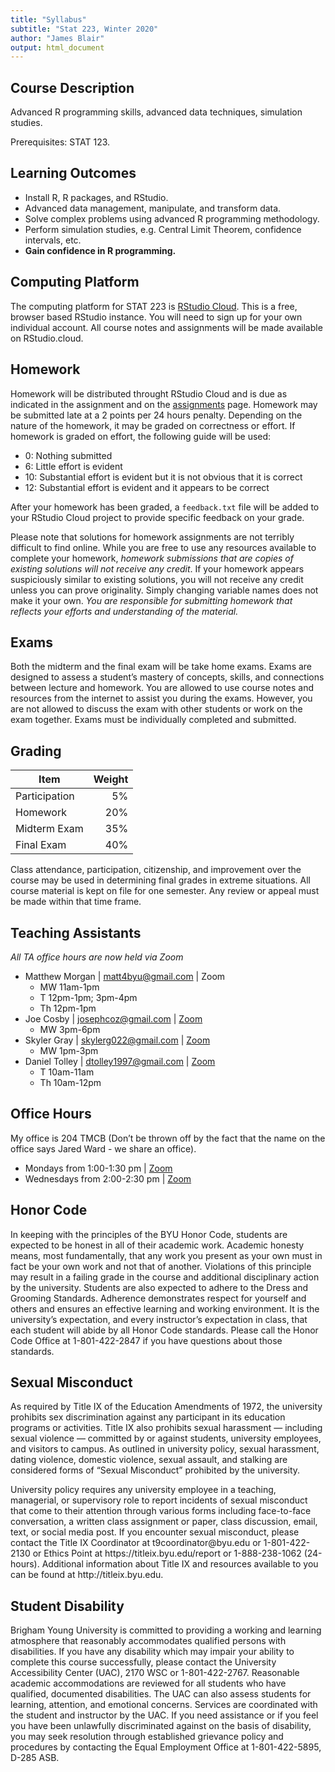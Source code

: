 ```yaml
---
title: "Syllabus"
subtitle: "Stat 223, Winter 2020"
author: "James Blair"
output: html_document
---
```


## Course Description

Advanced R programming skills, advanced data techniques, simulation studies.

Prerequisites: STAT 123.

## Learning Outcomes

+ Install R, R packages, and RStudio.
+ Advanced data management, manipulate, and transform data.
+ Solve complex problems using advanced R programming methodology.
+ Perform simulation studies, e.g. Central Limit Theorem, confidence intervals,
etc.
+ **Gain confidence in R programming.**

## Computing Platform

The computing platform for STAT 223 is [RStudio Cloud](https://rstudio.cloud/).
This is a free, browser based RStudio instance. You will need to sign up for
your own individual account. All course notes and assignments will be made
available on RStudio.cloud.

## Homework

Homework will be distributed throught RStudio Cloud and is due as indicated in
the assignment and on the [assignments](assignments.html) page. Homework may be
submitted late at a 2 points per 24 hours penalty. Depending on the nature of
the homework, it may be graded on correctness or effort. If homework is graded
on effort, the following guide will be used:

+ 0:  Nothing submitted
+ 6:  Little effort is evident
+ 10:  Substantial effort is evident but it is not obvious that it is correct
+ 12: Substantial effort is evident and it appears to be correct

After your homework has been graded, a `feedback.txt` file will be added to
your RStudio Cloud project to provide specific feedback on your grade.

Please note that solutions for homework assignments are not terribly difficult
to find online. While you are free to use any resources available to complete
your homework, *homework submissions that are copies of existing solutions will
not receive any credit*. If your homework appears suspiciously similar to
existing solutions, you will not receive any credit unless you can prove
originality. Simply changing variable names does not make it your own. *You are
responsible for submitting homework that reflects your efforts and understanding
of the material.*


## Exams

Both the midterm and the final exam will be take home exams. Exams are designed
to assess a student's mastery of concepts, skills, and connections between
lecture and homework. You are allowed to use course notes and resources from the
internet to assist you during the exams. However, you are not allowed to discuss
the exam with other students or work on the exam together. Exams must be
individually completed and submitted.


## Grading

Item               | Weight
-------------------|------:
Participation      |     5%
Homework           |    20%
Midterm Exam       |    35%
Final Exam         |    40%

Class attendance, participation, citizenship, and improvement over the course
may be used in determining final grades in extreme situations.  All course
material is kept on file for one semester.  Any review or appeal must be made
within that time frame. 

## Teaching Assistants
*All TA office hours are now held via Zoom*

* Matthew Morgan | [matt4byu@gmail.com](mailto:matt4byu@gmail.com) | Zoom
  * MW 11am-1pm
  * T 12pm-1pm; 3pm-4pm
  * Th 12pm-1pm
* Joe Cosby | [josephcoz@gmail.com](mailto:josephcoz@gmail.com) | [Zoom](https://byu.zoom.us/j/5383793635){target="_blank"}
  * MW 3pm-6pm
* Skyler Gray | [skylerg022@gmail.com](mailto:skylerg022@gmail.com) | [Zoom](https://byu.zoom.us/j/2222422424){target="_blank"}
  * MW 1pm-3pm
* Daniel Tolley | [dtolley1997@gmail.com](mailto:dtolley1997@gmail.com) | [Zoom](https://byu.zoom.us/j/2324016585){target="_blank"}
  * T 10am-11am
  * Th 10am-12pm

## Office Hours

My office is 204 TMCB (Don't be thrown off by the fact that the name on the
office says Jared Ward - we share an office).

  * Mondays from 1:00-1:30 pm | [Zoom](https://byu.zoom.us/j/203590542){target="_blank"}
  * Wednesdays from 2:00-2:30 pm | [Zoom](https://byu.zoom.us/j/448191261){target="_blank"}

## Honor Code

In keeping with the principles of the BYU Honor Code, students are expected to
be honest in all of their academic work. Academic honesty means, most
fundamentally, that any work you present as your own must in fact be your own 
work and not that of another. Violations of this principle may result in a
failing grade in the course and additional disciplinary action by the 
university. Students are also expected to adhere to the Dress and Grooming
Standards. Adherence demonstrates respect for yourself and others and ensures
an effective learning and working environment. It is the university's
expectation, and every instructor's expectation in class, that each student
will abide by all Honor Code standards. Please call the Honor Code Office at
1-801-422-2847 if you have questions about those standards.

## Sexual Misconduct

As required by Title IX of the Education Amendments of 1972, the university
prohibits sex discrimination against any participant in its education programs
or activities. Title IX also prohibits sexual harassment --- including sexual
violence --- committed by or against students, university employees, and 
visitors to campus. As outlined in university policy, sexual harassment, dating
violence, domestic violence, sexual assault, and stalking are considered forms
of "Sexual Misconduct" prohibited by the university.

University policy requires any university employee in a teaching, managerial,
or supervisory role to report incidents of sexual misconduct that come to their
attention through various forms including face-to-face conversation, a written
class assignment or paper, class discussion, email, text, or social media post.
If you encounter sexual misconduct, please contact the Title IX Coordinator at
t9coordinator&#64;byu.edu or 1-801-422-2130 or Ethics Point at
https://titleix.byu.edu/report or 1-888-238-1062 (24-hours). Additional
information about Title IX and resources available to you can be found at
http://titleix.byu.edu.

## Student Disability

Brigham Young University is committed to providing a working and learning
atmosphere that reasonably accommodates qualified persons with disabilities. If
you have any disability which may impair your ability to complete this course
successfully, please contact the University Accessibility Center (UAC), 2170
WSC or 1-801-422-2767. Reasonable academic accommodations are reviewed for all 
students who have qualified, documented disabilities. The UAC can also assess
students for learning, attention, and emotional concerns. Services are 
coordinated with the student and instructor by the UAC. If you need assistance
or if you feel you have been unlawfully discriminated against on the basis of
disability, you may seek resolution through established grievance policy and 
procedures by contacting the Equal Employment Office at 1-801-422-5895, D-285
ASB.